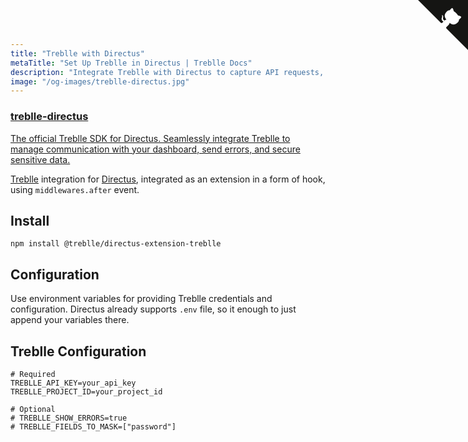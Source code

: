 ```yaml
---
title: "Treblle with Directus"
metaTitle: "Set Up Treblle in Directus | Treblle Docs"
description: "Integrate Treblle with Directus to capture API requests, monitor errors, and enhance security. Follow our step-by-step guide to configure Treblle for real-time insights."
image: "/og-images/treblle-directus.jpg"
---
```


<div class="max-w-full mx-auto shadow-lg rounded-lg overflow-hidden">
  <a href="https://github.com/Treblle/treblle-directus" title="View source on GitHub" aria-label="View source on GitHub" class="relative no-underline">
    <div>
      <svg width="80" height="80" viewBox="0 0 250 250" style="fill:#151513; color:#fff; position: absolute; top: 0; border: 0; right: 0;" aria-hidden="true">
        <path d="M0,0 L115,115 L130,115 L142,142 L250,250 L250,0 Z"></path>
        <path d="M128.3,109.0 C113.8,99.7 119.0,89.6 119.0,89.6 C122.0,82.7 120.5,78.6 120.5,78.6 C119.2,72.0 123.4,76.3 123.4,76.3 C127.3,80.9 125.5,87.3 125.5,87.3 C122.9,97.6 130.6,101.9 134.4,103.2" fill="currentColor" style="transform-origin: 130px 106px;" class="octo-arm"></path>
        <path d="M115.0,115.0 C114.9,115.1 118.7,116.5 119.8,115.4 L133.7,101.6 C136.9,99.2 139.9,98.4 142.2,98.6 C133.8,88.0 127.5,74.4 143.8,58.0 C148.5,53.4 154.0,51.2 159.7,51.0 C160.3,49.4 163.2,43.6 171.4,40.1 C171.4,40.1 176.1,42.5 178.8,56.2 C183.1,58.6 187.2,61.8 190.9,65.4 C194.5,69.0 197.7,73.2 200.1,77.6 C213.8,80.2 216.3,84.9 216.3,84.9 C212.7,93.1 206.9,96.0 205.4,96.6 C205.1,102.4 203.0,107.8 198.3,112.5 C181.9,128.9 168.3,122.5 157.7,114.1 C157.9,116.9 156.7,120.9 152.7,124.9 L141.0,136.5 C139.8,137.7 141.6,141.9 141.8,141.8 Z" fill="currentColor" class="octo-body"></path>
      </svg>
    </div>
    <div class="grid grid-cols-4 gap-4 px-2 py-2">
      <div class="col-span-4">
      	<h3 class="text-xl font-semibold">treblle-directus</h3>
      	<p class="text-sm font-medium">
          The official Treblle SDK for Directus. Seamlessly integrate Treblle to manage communication with your dashboard, send errors, and secure sensitive data.
        </p>
      </div>
    </div>
  </a>
</div>

[Treblle](https://treblle.com/) integration for [Directus](https://directus.io/), integrated as an extension in a form of hook, using `middlewares.after` event.

## Install

```
npm install @treblle/directus-extension-treblle
```

## Configuration

Use environment variables for providing Treblle credentials and configuration. Directus already supports `.env` file, so it enough to just append your variables there.

## Treblle Configuration

```
# Required
TREBLLE_API_KEY=your_api_key
TREBLLE_PROJECT_ID=your_project_id

# Optional
# TREBLLE_SHOW_ERRORS=true
# TREBLLE_FIELDS_TO_MASK=["password"]
```